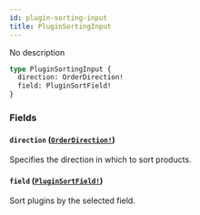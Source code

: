 ```yaml
---
id: plugin-sorting-input
title: PluginSortingInput
---
```


No description

```graphql
type PluginSortingInput {
  direction: OrderDirection!
  field: PluginSortField!
}
```

### Fields

#### `direction` ([`OrderDirection!`](/api-reference/enums/order-direction.mdx))

Specifies the direction in which to sort products.

#### `field` ([`PluginSortField!`](/api-reference/enums/plugin-sort-field.mdx))

Sort plugins by the selected field.

